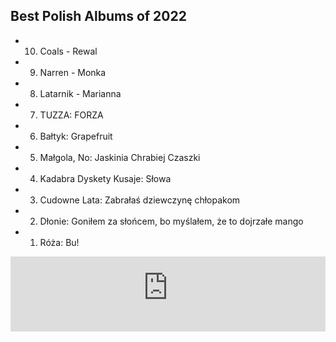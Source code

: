 ## Best Polish Albums of 2022

- 10. Coals - Rewal
- 9. Narren - Monka
- 8. Latarnik - Marianna
- 7. TUZZA: FORZA
- 6. Bałtyk: Grapefruit
- 5. Małgola, No: Jaskinia Chrabiej Czaszki
- 4. Kadabra Dyskety Kusaje: Słowa
- 3. Cudowne Lata: Zabrałaś dziewczynę chłopakom
- 2. Dłonie: Goniłem za słońcem, bo myślałem, że to dojrzałe mango
- 1. Róża: Bu!

<iframe width="100%" height="120" src="https://player-widget.mixcloud.com/widget/iframe/?hide_cover=1&light=1&feed=%2Fkrzysztof-ciach%2Fpolonez-10-01-2023-najlepsze-polskie-albumy-2022%2F" frameborder="0" ></iframe>
